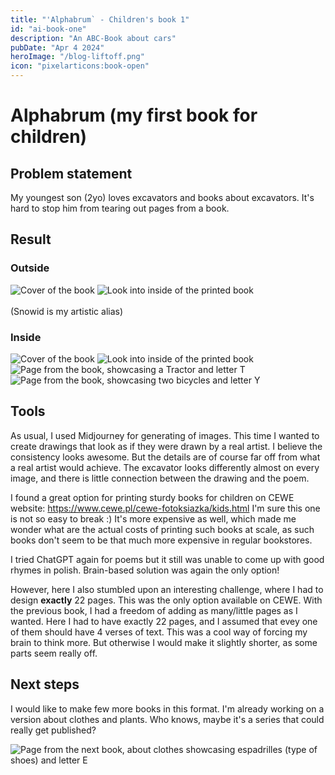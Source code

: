 ```yaml
---
title: "'Alphabrum` - Children's book 1"
id: "ai-book-one"
description: "An ABC-Book about cars"
pubDate: "Apr 4 2024"
heroImage: "/blog-liftoff.png"
icon: "pixelarticons:book-open"
---
```



<h1>Alphabrum (my first book for children)</h1>

## Problem statement

My youngest son (2yo) loves excavators and books about excavators. It's hard to stop him from tearing out pages from a book.

## Result

### Outside
<div class="flex flex-col min-[768px]:flex-row justify-between items-center ml-1 mb-1 gap-1">
    <Image src={Cover} alt="Cover of the book" width={300} class="border-4 border-black" />
    <Image src={Inside} alt="Look into inside of the printed book" width={300} class="border-4 border-black" />
</div>
<br/>
(Snowid is my artistic alias)

### Inside

<div class="flex flex-col min-[768px]:flex-row justify-between items-center ml-1 mb-1 gap-1">
    <Image src={Cover} alt="Cover of the book" width={300} class="border-4 border-black" />
    <Image src={Inside} alt="Look into inside of the printed book" width={300} class="border-4 border-black" />
    <Image src={letterTImage} alt="Page from the book, showcasing a Tractor and letter T" width={300} class="border-4 border-black" />
    <Image src={letterYImage} alt="Page from the book, showcasing two bicycles and letter Y" width={300} class="border-4 border-black" />
</div>

## Tools

As usual, I used Midjourney for generating of images. This time I wanted to create drawings that look as if
they were drawn by a real artist. I believe the consistency looks awesome. But the details are of course
far off from what a real artist would achieve. The excavator looks differently almost on every image, and
there is little connection between the drawing and the poem.

I found a great option for printing sturdy books for children on CEWE website: https://www.cewe.pl/cewe-fotoksiazka/kids.html
I'm sure this one is not so easy to break :) It's more expensive as well, which made me wonder what are 
the actual costs of printing such books at scale, as such books don't seem to be that much more expensive
in regular bookstores.

I tried ChatGPT again for poems but it still was unable to come up with good rhymes in polish. Brain-based 
solution was again the only option!

However, here I also stumbled upon an interesting challenge, where I had to design **exactly** 22 pages.
This was the only option available on CEWE. With the previous book, I had a freedom of adding as many/little
pages as I wanted. Here I had to have exactly 22 pages, and I assumed that evey one of them should have 4
verses of text. This was a cool way of forcing my brain to think more. But otherwise I would make it slightly
shorter, as some parts seem really off.


## Next steps

I would like to make few more books in this format. I'm already working on a version about clothes and plants.
Who knows, maybe it's a series that could really get published?


<div class="flex flex-col min-[768px]:flex-row justify-between items-center ml-1 mb-1 gap-1">
    <Image src={letterEImage} alt="Page from the next book, about clothes showcasing espadrilles (type of shoes) and letter E" width={300} class="border-4 border-black" />
</div>
